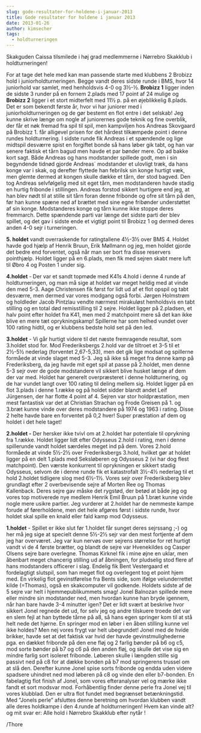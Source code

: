 ```yaml
---
slug: gode-resultater-for-holdene-i-januar-2013
title: Gode resultater for holdene i januar 2013
date: 2013-01-26
author: kimsecher
tags:
  - holdturneringen
---
```

Skakguden Caissa tilsmilede i høj grad medlemmerne i Nørrebro Skakklub i holdturneringen!

For at tage det hele med kan man passende starte med klubbens 2 Brobizz hold i juniorholdturneringen. Begge vandt deres sidste runde i BMS, hvor 14 juniorhold var samlet, med henholdsvis 4-0 og 3½-½.<strong> Brobizz 1</strong> ligger inden de sidste 3 runder på en fornem 2.plads med 17 point af 24 mulige og <strong>Brobizz 2</strong> ligger i et stort midterfelt med 11½ p. på en øjeblikkelig 8.plads. Det er som bekendt første år, hvor vi har juniorer med i juniorholdturneringen og de gør bestemt en flot entre i det selskab! Jeg kunne skrive længe om nogle af juniorernes gode teknik og fine overblik, der får et nøk fremad fra spil til spil, men kampviljen hos Andreas Skovgaard på Brobizz 1. får alligevel prisen for det hårdest tilkæmpede point i denne rundes holdturnering. I sidste runde fik Andreas i et spændende og lige midtspil desværre spist en forgiftet bonde så hans løber gik tabt, og han var senere faktisk et tårn bagud men havde et par bønder mere. Op ad bakke kort sagt. Både Andreas og hans modstander spillede godt, men i sin begyndende tidnød gjorde Andreas´ modstander et ulovligt træk, da hans konge var i skak, og derefter flyttede han febrilsk sin konge hurtigt væk, men glemte dermed at kongen skulle dække et tårn, der stod bagved. Den tog Andreas selvfølgelig med sit eget tårn, men modstanderen havde stadig en hurtig fribonde i stillingen. Andreas forstod sikkert hurtigere end jeg, at han blev nødt til at stille sit tårn foran denne fribonde og ofre sit tårn på den, før han kunne spæne ned af brættet med sine egne fribønder understøttet af sin konge. Modstanderes konge og tårn kunne ikke stoppe deres fremmarch. Dette spændende parti var længe det sidste parti der blev spillet, og det gav i sidste ende et vigtigt point til Brobizz 1 og dermed deres anden 4-0 sejr i turneringen.

<strong>5. holdet</strong> vandt overraskende for ratingtallene 4½-3½ over BMS 4. Holdet havde god hjælp af Henrik Bruun, Erik Møllmann og jeg, men holdet gjorde det bedre end forventet, også når man ser bort fra disse reservers pointhjælp. Holdet ligger på en 6.plads, men fik med sejren skabt mere luft til Øbro 4 og Posten 1 under sig.

<strong>4.holdet</strong> -<strong> </strong>Der var et sandt topmøde med K41s 4.hold i denne 4 runde af holdturneringen, og man må sige at holdet var meget heldig med at vinde den med 5-3. Aage Christensen fik først for lidt ud af et flot opspil og tabt desværre, men dermed var vores modgang også forbi. Jørgen Holmstrøm og holdleder Jacob Pintzlau vendte nærmest mirakuløst henholdsvis en tabt stilling og en total død remisstilling til 2 sejre. Holdet ligger på 2.pladsen, et halv point efter holdet fra K41, men med 2 matchpoint mere så det kan ikke blive en mere tæt oprykningskamp! Spillerne har som helhed vundet over 100 rating hidtil, og er klubbens bedste hold set på den led.

<strong>3.holdet</strong> - Vi går hurtigt videre til det næste fremragende resultat, som 3.holdet stod for. Mod Frederiksbergs 2.hold var de tiltroet et 3-5 til et 2½-5½ nederlag (forventet 2,67-5,33), men det gik lige modsat og spillerne formåede at vinde slaget med 5-3. Jeg så ikke så meget fra denne kamp på Frederiksberg, da jeg havde mit eget spil at passe på 2.holdet, men denne 5-3 sejr over de gode modstandere vil sikkert blive husket længe af dem der var med. Holdet har generelt overpræsteret i denne holdturnering, og de har vundet langt over 100 rating til deling mellem sig. Holdet ligger på en flot 3.plads i denne 1.række og på holdet sidder blandt andet Leif Jürgensen, der har flotte 4 point af 4. Sejren var stor holdpræstation, men mest fantastisk var det at Christian Strachan og Frode Greisen på 1. og 3.bræt kunne vinde over deres modstandere på 1974 og 1963 i rating. Disse 2 helte havde bare en forventet på 0,2 hver! Super præstation af dem og holdet i det hele taget!

<strong>2.holdet -</strong> Der hersker ikke tvivl om at 2.holdet har potentiale til oprykning fra 1.række. Holdet ligger lidt efter Odysseus 2.hold i rating, men i denne spillerunde vandt holdet særdeles meget ind på dem. Vores 2.hold formåede at vinde 5½-2½ over Frederiksbergs 3.hold, hvilket gør at holdet ligger på en delt 1.plads med Seksløberen og Odysseus 2 (vi har dog flest matchpoint). Den værste konkurrent til oprykningen er sikkert stadig Odysseus, selvom de i denne runde fik et katastrofalt 3½-4½ nederlag til et hold 2.holdet tidligere slog med 6½-1½. Vores sejr over Frederiksberg blev grundlagt efter 2 overbevisende sejre af Morten Ree og Thomas Kallenback. Deres sejre gav måske det rygstød, der betød at både jeg og vores top motiverede nye medlem Henrik Emil Bruun på 1.bræt kunne vinde nogle mere usikre partier. Jeg vurderer at 2.holdet har de nemmeste kampe forude af førerholdene, men det hele afgøres først i sidste runde, hvor holdet skal spille en knald eller fald kamp mod Odysseus.

<strong>1.holdet</strong> - Spillet er ikke slut før 1.holdet får sunget deres sejrssang ;-) og her må jeg sige at specielt denne 5½-2½ sejr var den mest fortjente af dem jeg har overværet. Jeg var kun nervøs over sejrens størrelse for ret hurtigt vandt vi de 4 første brætter, og blandt de sejre var Hvenekildes og Casper Olsens sejre bare overlegne. Thomas Kirknel fik i mine øjne en uklar, men åbenbart meget chancerig stilling ud af åbningen, for pludselig stod flere af hans modstanders officerer i slag. Endelig fik Bent Vestergaard et fordelagtigt slutspil, som han meget flot og overlegent tog et point hjem med. En virkelig flot gevinstførelse fra Bents side, som ifølge velunderrettet kilde (=Thomas), også en skakcomputer vil godkende. Holdets sidste af de 5 sejre var helt i hjemmepublikummets smag! Jonel Balnozan spillede mere eller mindre sin modstander ned, men hvordan kunne han bryde igennem, når han bare havde 3-4 minutter igen? Det er lidt svært at beskrive hvor sikkert Jonel regnede det ud, for selv jeg og andre tilskuere troede det var en slem fejl at han byttede tårne på a8, så hans egen springer kom til at stå helt nede det hjørne. En springer mod en løber i en åben stilling kunne vel ikke holdes? Men nej vores frygt var helt ubegrundet! Jonel med de hvide brikker, havde set at det faktisk var hvid der havde gevinstmulighederne pga. en dækket fribonde på den ene fløj og 2 farlig bønder på b6 og c5, mod sorte bønder på b7 og c6 på den anden fløj, og skulle det vise sig en mindre farlig sort isoleret fribonde. Løberen skulle i længden stille sig passivt ned på c8 for at dække bonden på b7 mod springerens trussel om at slå den. Derefter kunne Jonel spise sorts fribonde og endda uden videre spadsere uhindret ned mod løberen på c8 og vinde den eller b7-bonden. En fabelagtig flot finish af Jonel, som vores efteranalyser vel og mærke ikke fandt et sort modsvar mod. Forhåbentlig finder denne perle fra Jonel vej til vores klubblad. Den er ultra flot fundet med begrænset betænkningstid. Med ”Jonels perle” afsluttes denne beretning om hvordan klubben vandt alle deres holdkampe i den 4.runde af holdturneringen! Hvem kan vinde alt? og mit svar er: Alle hold i Nørrebro Skakklub efter nytår !

/Thore
